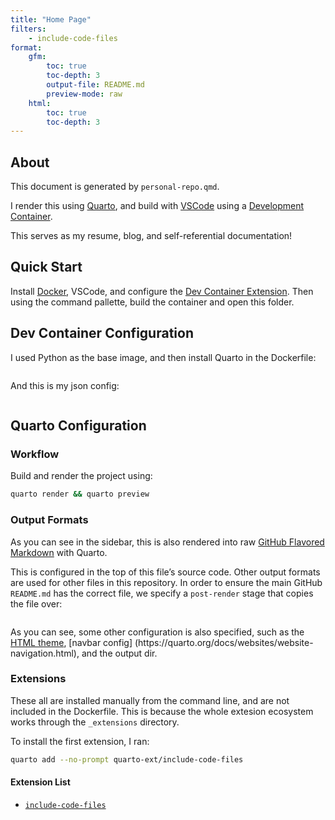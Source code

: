 ```yaml
---
title: "Home Page"
filters:
    - include-code-files
format: 
    gfm:
        toc: true
        toc-depth: 3
        output-file: README.md
        preview-mode: raw
    html:
        toc: true
        toc-depth: 3
---
```


## About

This document is generated by `personal-repo.qmd`. 

I render this using [Quarto](https://quarto.org/), and build with [VSCode](https://vscode.dev/) using a [Development Container](https://containers.dev/).

This serves as my resume, blog, and self-referential documentation!

## Quick Start

Install [Docker](https://www.docker.com/), VSCode, and configure the [Dev Container Extension](https://code.visualstudio.com/docs/devcontainers/containers). Then using the command pallette, build the container and open this folder.

## Dev Container Configuration

I used Python as the base image, and then install Quarto in the Dockerfile:

```.Dockerfile
```

And this is my json config:

```.json
```

## Quarto Configuration

### Workflow

Build and render the project using:

```bash
quarto render && quarto preview
```

### Output Formats

As you can see in the sidebar, this is also rendered into raw [GitHub Flavored 
Markdown](https://quarto.org/docs/output-formats/gfm.html) with Quarto.

This is configured in the top of this file's source code. Other output formats
are used for other files in this repository. In order to ensure the main GitHub
`README.md` has the correct file, we specify a `post-render` stage that copies
the file over:

```.YAML
```

As you can see, some other configuration is also specified, such as the [HTML
theme](https://quarto.org/docs/output-formats/html-themes.html), [navbar config]
(https://quarto.org/docs/websites/website-navigation.html), and the output dir.

### Extensions

These all are installed manually from the command line, and are not included in
the Dockerfile. This is because the whole extesion ecosystem works through the
`_extensions` directory.

To install the first extension, I ran:

```bash
quarto add --no-prompt quarto-ext/include-code-files
```

#### Extension List

- [`include-code-files`](https://github.com/quarto-ext/include-code-files)
